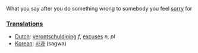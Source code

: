 What you say after you do something wrong to somebody you feel [[sorry]] for

===[[Translation]]s===

*[[Dutch]]: [[verontschuldiging]] ''f'', [[excuses]] ''n, pl''
*[[Korean]]: [[사과]] (sagwa)